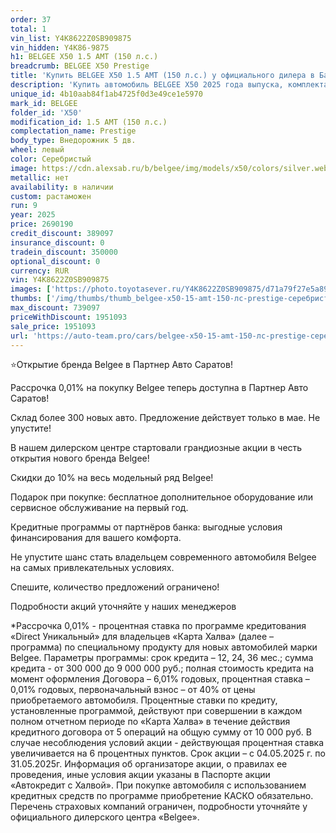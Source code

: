 ```yaml
---
order: 37
total: 1
vin_list: Y4K8622Z0SB909875
vin_hidden: Y4K86-9875
h1: BELGEE X50 1.5 AMT (150 л.с.)
breadcrumb: BELGEE X50 Prestige
title: 'Купить BELGEE X50 1.5 AMT (150 л.с.) у официального дилера в Балаково'
description: 'Купить автомобиль BELGEE X50 2025 года выпуска, комплектация Prestige, цвет - Серебристый, двигатель - 1.5 AMT (150 л.с.) у официального дилера в г. Балаково. Стоимость данного автомобиля BELGEE X50 – 1951093'
unique_id: 4b10aab84f1ab4725f0d3e49ce1e5970
mark_id: BELGEE
folder_id: 'X50'
modification_id: 1.5 AMT (150 л.с.)
complectation_name: Prestige
body_type: Внедорожник 5 дв.
wheel: левый
color: Серебристый
image: https://cdn.alexsab.ru/b/belgee/img/models/x50/colors/silver.webp
metallic: нет
availability: в наличии
custom: растаможен
run: 9
year: 2025
price: 2690190
credit_discount: 389097
insurance_discount: 0
tradein_discount: 350000
optional_discount: 0
currency: RUR
vin: Y4K8622Z0SB909875
images: ['https://photo.toyotasever.ru/Y4K8622Z0SB909875/d71a79f27e5a89ca99135afe3e693bd0.jpg', 'https://photo.toyotasever.ru/Y4K8622Z0SB909875/83bfaaaecd44af9a13456fba789181f7.jpg', 'https://photo.toyotasever.ru/Y4K8622Z0SB909875/6c8db6e79962243a86126f4a32e2c20f.jpg', 'https://photo.toyotasever.ru/Y4K8622Z0SB909875/0bd3d7904601dc748785e494e8878075.jpg', 'https://photo.toyotasever.ru/Y4K8622Z0SB909875/c35d2e0d5ea21a194ab390563385d0ca.jpg', 'https://photo.toyotasever.ru/Y4K8622Z0SB909875/5a5d0cfcf33619f0f32b9abcc74b93e5.jpg', 'https://photo.toyotasever.ru/Y4K8622Z0SB909875/b5e9c6ce5990788b793451d96a01a405.jpg']
thumbs: ['/img/thumbs/thumb_belgee-x50-15-amt-150-лс-prestige-серебристый-2025_93bd0_0.webp', '/img/thumbs/thumb_belgee-x50-15-amt-150-лс-prestige-серебристый-2025_181f7_1.webp', '/img/thumbs/thumb_belgee-x50-15-amt-150-лс-prestige-серебристый-2025_2c20f_2.webp', '/img/thumbs/thumb_belgee-x50-15-amt-150-лс-prestige-серебристый-2025_78075_3.webp', '/img/thumbs/thumb_belgee-x50-15-amt-150-лс-prestige-серебристый-2025_5d0ca_4.webp']
max_discount: 739097
priceWithDiscount: 1951093
sale_price: 1951093
url: 'https://auto-team.pro/cars/belgee-x50-15-amt-150-лс-prestige-серебристый-2025/'
---
```

<p>
 ⭐Открытие бренда Belgee в Партнер Авто Саратов!
</p>
<p>
</p>
<p>
 Рассрочка 0,01% на покупку Belgee теперь доступна в Партнер Авто Саратов!
</p>
<p>
 Склад более 300 новых авто. Предложение действует только в мае. He упустите!
</p>
<p>
</p>
<p>
 В нашем дилерском центре стартовали грандиозные акции в честь открытия нового бренда Belgee!
</p>
<p>
</p>
<p>
 Скидки дo 10% нa весь модельный ряд Belgee!
</p>
<p>
 Подарок при покупке: бесплатное дополнительное оборудование или сервисное обслуживание на первый год.
</p>
<p>
 Кредитные программы от партнёров банка: выгодные условия финансирования для вашего комфорта.
</p>
<p>
</p>
<p>
 Не упустите шанс стать владельцем современного автомобиля Belgee на самых привлекательных условиях.
</p>
<p>
 Спешите, количество предложений ограничено!
</p>
<p>
</p>
<p>
 Подробности акций уточняйте у наших менеджеров
</p>
<p>
</p>
<p>
 *Рассрочка 0,01% - процентная ставка по программе кредитования «Dirесt Уникальный» для владельцев «Карта Халва» (далее – программа) по специальному продукту для новых автомобилей марки Belgee. Параметры программы: срок кредита – 12, 24, 36 мес.; сумма кредита - от 300 000 до 9 000 000 руб.; полная стоимость кредита на момент оформления Договора – 6,01% годовых, процентная ставка – 0,01% годовых, первоначальный взнос – от 40% от цены приобретаемого автомобиля. Процентные ставки по кредиту, установленные программой, действуют при совершении в каждом полном отчетном периоде по «Карта Халва» в течение действия кредитного договора от 5 операций на общую сумму от 10 000 руб. В случае несоблюдения условий акции - действующая процентная ставка увеличивается на 6 процентных пунктов. Срок акции – с 04.05.2025 г. по 31.05.2025г. Информация об организаторе акции, о правилах ее проведения, иные условия акции указаны в Паспорте акции «Автокредит с Халвой». При покупке автомобиля с использованием кредитных средств по программе приобретение КАСКО обязательно. Перечень страховых компаний ограничен, подробности уточняйте у официального дилерского центра «Belgee».
</p>
